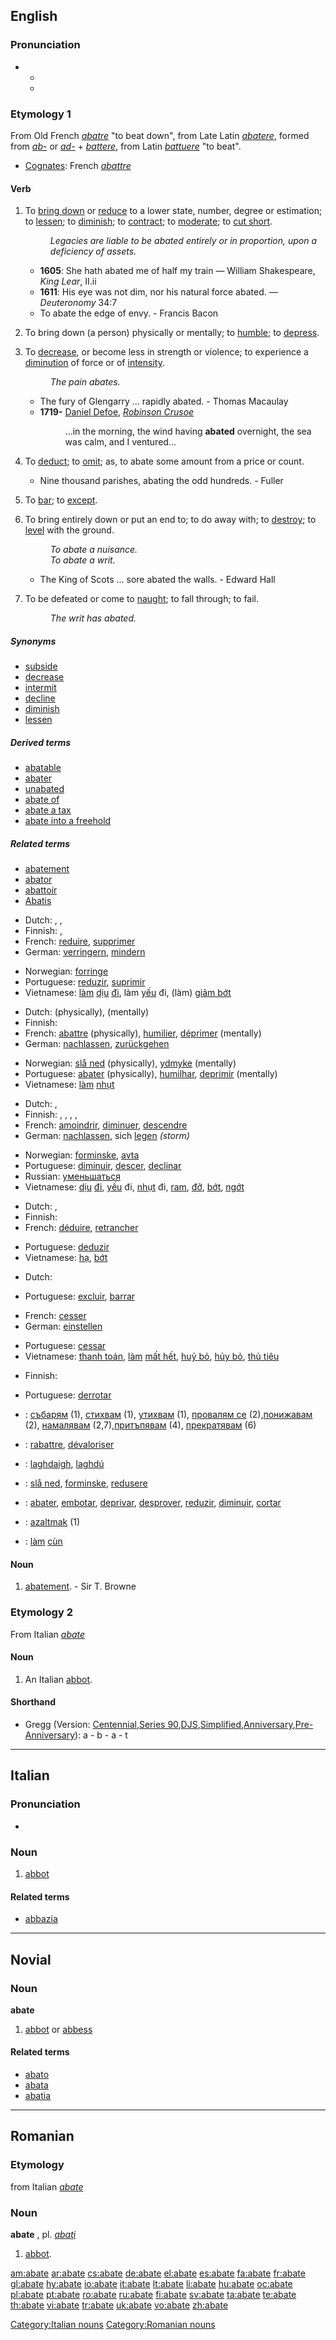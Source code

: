 {{wikisource1911Enc|Abated}}
==English==

===Pronunciation===
* {{a|RP}}
** {{IPA|/əˈbeɪt/}}
** {{SAMPA|/@"beIt/}}
*: {{rhymes|eɪt}}

===Etymology 1===
From Old French ''[[abatre]]'' "to beat down", from Late Latin ''[[abatere]]'', formed from ''[[ab-]]'' or ''[[ad-]]'' + ''[[battere]]'', from Latin ''[[battuere]]'' "to beat".
* [[cognate|Cognate]]s: French ''[[abattre]]''

====Verb====
{{en-verb|abat|ing}}

# {{transitive}} To [[bring down]] or [[reduce]] to a lower state, number, degree or estimation; to [[lessen]]; to [[diminish]]; to [[contract]]; to [[moderate]]; to [[cut short]].
#: ''Legacies are liable to be abated entirely or in proportion, upon a deficiency of assets.''
#* '''1605''': She hath abated me of half my train — William Shakespeare, ''King Lear'', II.ii
#* '''1611''': His eye was not dim, nor his natural force abated. — ''Deuteronomy'' 34:7
#* To abate the edge of envy. - Francis Bacon
# {{transitive}} To bring down (a person) physically or mentally; to [[humble]]; to [[depress]].
# {{intransitive}} To [[decrease]], or become less in strength or violence; to experience a [[diminution]] of force or of [[intensity]].
#: ''The pain abates.''
#* The fury of Glengarry ... rapidly abated. - Thomas Macaulay
#* '''1719-''' [[w:Daniel Defoe|Daniel Defoe]], ''[[w:Robinson Crusoe|Robinson Crusoe]]''
#*: ...in the morning, the wind having '''abated''' overnight, the sea was calm, and I ventured...
# {{transitive}} To [[deduct]]; to [[omit]]; as, to abate some amount from a price or count.
#* Nine thousand parishes, abating the odd hundreds. - Fuller
# {{transitive}} To [[bar]]; to [[except]].
# {{transitive}} {{context|label=[[Appendix:Glossary#obsolete|obsolete]] except in law|topcat=Obsolete|topcat=Law}} To bring entirely down or put an end to; to do away with; to [[destroy]]; to [[level]] with the ground.
#: ''To abate a nuisance.''
#: ''To abate a writ.''
#* The King of Scots ... sore abated the walls. - Edward Hall
# {{intransitive}} To be defeated or come to [[naught]]; to fall through; to fail.
#: ''The writ has abated.''

=====Synonyms=====
* [[subside]]
* [[decrease]]
* [[intermit]]
* [[decline]]
* [[diminish]]
* [[lessen]]

=====Derived terms=====
* [[abatable]]
* [[abater]]
* [[unabated]]
* [[abate of]]
* [[abate a tax]]
* [[abate into a freehold]]

=====Related terms=====
* [[abatement]]
* [[abator]]
* [[abattoir]]
* [[Abatis]]

{{trans-top|to bring down or reduce to a lower state}}
* Dutch: {{t|nl|verlagen}}, {{t|nl|reduceren}}, {{t|nl|verminderen}}
* Finnish: {{t-|fi|alentaa}}, {{t+|fi|vähentää}}
* French: [[reduire]], [[supprimer]]
* German: [[verringern]], [[mindern]]
{{trans-mid}}
* Norwegian: [[forringe]]
* Portuguese: [[reduzir]], [[suprimir]]
* Vietnamese: [[làm]] [[dịu]] [[đi]], làm [[yếu]] đi, (làm) [[giảm bớt]]
{{trans-bottom}}

{{trans-top|to bring down a person physically or mentally}}
* Dutch: {{t|nl|neerslaan}} (physically), {{t|nl|vernderen}} (mentally)
* Finnish: {{t-|fi|nöyryyttää}}
* French: [[abattre]] (physically), [[humilier]], [[déprimer]] (mentally)
* German: [[nachlassen]], [[zurückgehen]]
{{trans-mid}}
* Norwegian: [[slå ned]] (physically), [[ydmyke]] (mentally)
* Portuguese: [[abater]] (physically), [[humilhar]], [[deprimir]] (mentally)
* Vietnamese: [[làm]] [[nhụt]]
{{trans-bottom}}

{{trans-top|to decrease or become less in strength}}
* Dutch: {{t|nl|afnemen}}, {{t|nl|verminderen}}
* Finnish: {{t-|fi|hellittää}}, {{t|fi|lauhtua}}, {{t|fi|laantua}}, {{t-|fi|vähentyä}}, {{t+|fi|alentua}}
* French: [[amoindrir]], [[diminuer]], [[descendre]]
* German: [[nachlassen]], sich [[legen]] ''(storm)''
{{trans-mid}}
* Norwegian: [[forminske]], [[avta]]
* Portuguese: [[diminuir]], [[descer]], [[declinar]]
* Russian: [[уменьшаться]]
* Vietnamese: [[dịu]] [[đi]], [[yếu]] đi, [[nhụt]] đi, [[ram]], [[đỡ]], [[bớt]], [[ngớt]]
{{trans-bottom}}

{{trans-top|to deduct, to omit}}
* Dutch: {{t|nl|aftrekken}}, {{t|nl|overslaan}}
* Finnish: {{t+|fi|vähentää}}
* French: [[déduire]], [[retrancher]]
{{trans-mid}}
* Portuguese: [[deduzir]]
* Vietnamese: [[hạ]], [[bớt]]
{{trans-bottom}}

{{trans-top|to bar, to except}}
* Dutch: {{t|nl|uitsluiten}}
{{trans-mid}}
* Portuguese: [[excluir]], [[barrar]]
{{trans-bottom}}

{{trans-top|obsolete: to bring entirely down or put an end to}}
* French: [[cesser]]
* German: [[einstellen]]
{{trans-mid}}
* Portuguese: [[cessar]]
* Vietnamese: [[thanh toán]], [[làm]] [[mất hết]], [[huỷ bỏ]], [[hủy bỏ]], [[thủ tiêu]]
{{trans-bottom}}

{{trans-top|to be defeated}}
* Finnish: {{t|fi|raueta}}
{{trans-mid}}
* Portuguese: [[derrotar]]
{{trans-bottom}}

{{checktrans-top}}
* {{ttbc|Bulgarian}}: [[събарям]] (1), [[стихвам]] (1), [[утихвам]] (1), [[провалям се]] (2),[[понижавам]] (2), [[намалявам]] (2,7),[[притъпявам]] (4), [[прекратявам]] (6)
* {{ttbc|French}}: [[rabattre]], [[dévaloriser]]
* {{ttbc|Irish}}: [[laghdaigh]], [[laghdú]]
* {{ttbc|Norwegian}}: [[slå ned]], [[forminske]], [[redusere]]
* {{ttbc|Portuguese}}: [[abater]], [[embotar]], [[deprivar]], [[desprover]], [[reduzir]], [[diminuir]], [[cortar]]
* {{ttbc|Turkish}}: [[azaltmak]] (1)
* {{ttbc|Vietnamese}}: [[làm]] [[cùn]]
{{trans-bottom}}

====Noun====
{{en-noun}}

# {{obsolete}} [[abatement]]. - Sir T. Browne

===Etymology 2===
From Italian ''[[#Italian|abate]]''

====Noun====
{{en-noun}}

# An Italian [[abbot]].

====Shorthand====

* Gregg (Version: [http://en.wikipedia.org/wiki/Gregg_Shorthand#Centennial_Gregg_Shorthand Centennial],[http://en.wikipedia.org/wiki/Gregg_Shorthand#Series_90_Gregg_Shorthand Series 90],[http://en.wikipedia.org/wiki/Gregg_Shorthand#Diamond_Jubilee_Gregg_Shorthand  DJS],[http://en.wikipedia.org/wiki/Gregg_Shorthand#Simplified_Gregg_Shorthand Simplified],[http://en.wikipedia.org/wiki/Gregg_Shorthand#Anniversary_Gregg_Shorthand Anniversary],[http://en.wikipedia.org/wiki/Gregg_Shorthand#Pre-Anniversary_Gregg_Shorthand Pre-Anniversary]): a - b - a - t

----

==Italian==

===Pronunciation===
* {{audio|It-abate.ogg|audio}}

===Noun===
{{it-noun|abat|m|e|i}}

# [[abbot]]

====Related terms====
* [[abbazia]]

[[Category:Italian nouns]]

----

==Novial==

===Noun===
'''abate'''

# [[abbot]] or [[abbess]]

====Related terms====
* [[abato]]
* [[abata]]
* [[abatia]]

----

==Romanian==

===Etymology===
from Italian ''[[abate]]''

===Noun===
'''abate''' {{m}}, pl. ''[[abaţi]]''

# [[abbot]].

[[Category:Romanian nouns]]

[[am:abate]]
[[ar:abate]]
[[cs:abate]]
[[de:abate]]
[[el:abate]]
[[es:abate]]
[[fa:abate]]
[[fr:abate]]
[[gl:abate]]
[[hy:abate]]
[[io:abate]]
[[it:abate]]
[[lt:abate]]
[[li:abate]]
[[hu:abate]]
[[oc:abate]]
[[pl:abate]]
[[pt:abate]]
[[ro:abate]]
[[ru:abate]]
[[fi:abate]]
[[sv:abate]]
[[ta:abate]]
[[te:abate]]
[[th:abate]]
[[vi:abate]]
[[tr:abate]]
[[uk:abate]]
[[vo:abate]]
[[zh:abate]]